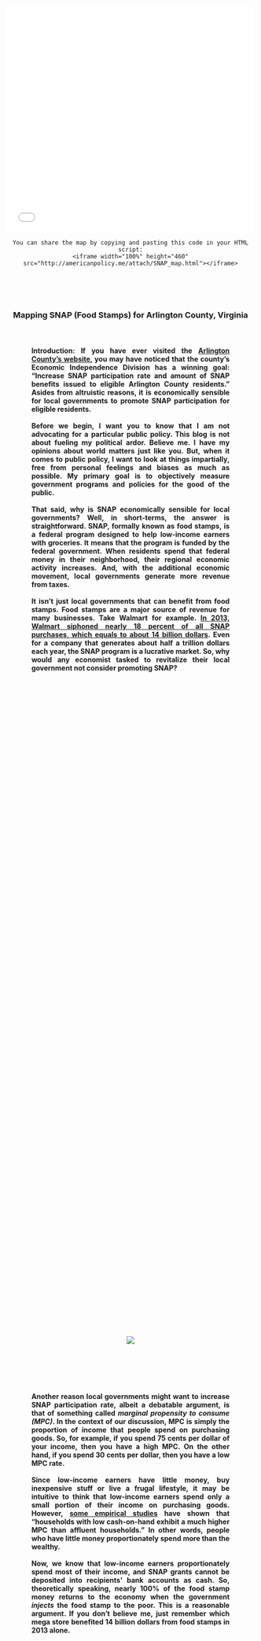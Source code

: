 <head>
<style>
.hr { 
    display: block;
    margin-top: 0.5em;
    margin-bottom: 0.5em;
    margin-left: auto;
    margin-right: auto;
    border-style: inset;
    border-width: 1px;
    width: 60%;
}
.abstract {
    -webkit-column-count: 1; /* Chrome, Safari, Opera */
    -moz-column-count: 1; /* Firefox */
    column-count: 1;
    -moz-column-width: 80%; /* Firefox */
    width: 80%;
    min-width: 300px;
    max-width: 500px;
    height: 50%
}
.newspaper1 {
    -webkit-column-count: 1; /* Chrome, Safari, Opera */
    -moz-column-count: 1; /* Firefox */
    column-count: 1;
    -moz-column-width: 80%; /* Firefox */
    width: 80%;
    min-width: 300px;
    max-width: 600px;
    height: 50%
}
.newspaper2 {
    -webkit-column-count: 2; /* Chrome, Safari, Opera */
    -moz-column-count: 2; /* Firefox */
    column-count: 2;
    -moz-column-width: 80%; /* Firefox */
    width: 80%;
    min-width: 300px;
    max-width: 600px;
    height: 50%
}
.code1 { 
    display: block;
    margin-left: auto;
    margin-right: auto;
    width: 80%;
    max-width: 600px;
}
.code2 {
    -webkit-column-count: 1; /* Chrome, Safari, Opera */
    -moz-column-count: 1; /* Firefox */
    column-count: 1;
    -moz-column-width: 80%; /* Firefox */
    width: 80%;
    min-width: 300px;
    max-width: 600px;
    height: 50%
}
<link rel="stylesheet" href="css/animate.css">
<script src="js/wow.min.js"> </script>
<script> new WOW().init(); </script>
</style>
<script type="text/javascript">
    window.heap=window.heap||[],heap.load=function(e,t){window.heap.appid=e,window.heap.config=t=t||{};var r=t.forceSSL||"https:"===document.location.protocol,a=document.createElement("script");a.type="text/javascript",a.async=!0,a.src=(r?"https:":"http:")+"//cdn.heapanalytics.com/js/heap-"+e+".js";var n=document.getElementsByTagName("script")[0];n.parentNode.insertBefore(a,n);for(var o=function(e){return function(){heap.push([e].concat(Array.prototype.slice.call(arguments,0)))}},p=["addEventProperties","addUserProperties","clearEventProperties","identify","removeEventProperty","setEventProperties","track","unsetEventProperty"],c=0;c<p.length;c++)heap[p[c]]=o(p[c])};
      heap.load("2042091030");
</script>
</head>

<iframe width="100%" height="460" src="attach/SNAP_map.html" frameBorder="0" scrolling="no"></iframe>
<center>
```
You can share the map by copying and pasting this code in your HTML script:
<iframe width="100%" height="460" src="http://americanpolicy.me/attach/SNAP_map.html"></iframe>
```
</center><br><br><br>

<center>
<h3> Mapping SNAP (Food Stamps) for Arlington County, Virginia<br><br>

<h4><div class="newspaper1">
<p style="text-align: justify;">
**Introduction**: If you have ever visited the [Arlington County's website](https://departments.arlingtonva.us/dhs/dhs-performance-measurement-program/), you may have noticed that the county's Economic Independence Division has a winning goal: "Increase SNAP participation rate and amount of SNAP benefits issued to eligible Arlington County residents." Asides from altruistic reasons, it is economically sensible for local governments to promote SNAP participation for eligible residents.   <br><br>  Before we begin, I want you to know that I am not advocating for a particular public policy. This blog is not about fueling my political ardor. Believe me. I have my opinions about world matters just like you. But, when it comes to public policy, I want to look at things impartially, free from personal feelings and biases as much as possible. My primary goal is to objectively measure government programs and policies for the good of the public.    <br><br>    That said, why is SNAP economically sensible for local governments? Well, in short-terms, the answer is straightforward. SNAP, formally known as food stamps, is a federal program designed to help low-income earners with groceries. It means that the program is funded by the federal government. When residents spend that federal money in their neighborhood, their regional economic activity increases. And, with the additional economic movement, local governments generate more revenue from taxes.  <br><br>    It isn't just local governments that can benefit from food stamps. Food stamps are a major source of revenue for many businesses. Take Walmart for example. [In 2013, Walmart siphoned nearly 18 percent of all SNAP purchases, which equals to about 14 billion dollars](https://www.wsj.com/articles/grocers-brace-for-reduction-in-food-stamps-1383168686?tesla=y). Even for a company that generates about half a trillion dollars each year, the SNAP program is a lucrative market. So, why would any economist tasked to revitalize their local government not consider promoting SNAP?</p></div>  <br><br><br>

<div style="abstract">
<div class="wow fadeIn animated">
![](attach/walmart1.png)</div></div><br><br><br>

<h4><div class="newspaper1">
<p style="text-align: justify;">
Another reason local governments might want to increase SNAP participation rate, albeit a debatable argument, is that of something called *marginal propensity to consume (MPC)*. In the context of our discussion, MPC is simply the proportion of income that people spend on purchasing goods. So, for example, if you spend 75 cents per dollar of your income, then you have a high MPC. On the other hand, if you spend 30 cents per dollar, then you have a low MPC rate.   <br><br>    Since low-income earners have little money, buy inexpensive stuff or live a frugal lifestyle, it may be intuitive to think that low-income earners spend only a small portion of their income on purchasing goods. However, [some empirical studies](http://web.stanford.edu/~pista/MPC.pdf) have shown that "households with low cash-on-hand exhibit a much higher MPC than affluent households." In other words, people who have little money proportionately spend more than the wealthy.   <br><br>    Now, we know that low-income earners proportionately spend most of their income, and SNAP grants cannot be deposited into recipients' bank accounts as cash. So, theoretically speaking, nearly 100% of the food stamp money returns to the economy when the government *injects* the food stamp to the poor. This is a reasonable argument. If you don't believe me, just remember which mega store benefited 14 billion dollars from food stamps in 2013 alone.</p></div><br><br><br>

<div style="abstract">
<div class="wow fadeIn animated">
![](attach/jappelli_pistaferri.png)<br>
<h5>Source credit: Jappelli and Pistaferri, 2014</div></div><br><br><br>

<h4><div class="newspaper1">
<p style="text-align: justify;">
Of course, many taxpayers voice against food stamps because it’s not *free money* per se. The issue often arises from the fact that taxpayers fund programs like SNAP and concerns about welfare fraud exacerbate the stigma associated with food stamps. Take a look at the chart below. It's a list of words Arlington residents use to describe "Food Stamps" on Twitter.</p></div><br><br><br>
</center>

<h4><div class="code1">
<p style="text-align: left;">
```r
# I'm using a program called R to collect, organize, and plot the chart below. Here is the script for the plot, but you still have to perform data mining on Twitter.

plot <- ggplot(data=tweet, aes(x=reorder(term, freq), y=freq)) +
  theme(axis.text.x = element_text(angle = 90, hjust = 1)) + 
  ggtitle("Words Arlington Residents use to describe Food Stamps") +
  labs(x="Word", y="Frequency") + geom_bar(stat="identity") + 
  scale_y_continuous(expand=c(0, 0)) + coord_flip() +
  theme(plot.title = element_text(family = "Times", size=14, hjust=0.3))

```
</p></div><center>
<div style="code1">
<div class="wow fadeIn animated">
![](attach/arlington_food_stamp_tweet.png)<br></div>
<h5><div class="newspaper1">
<p style="text-align: justify;">
Please note: I conducted the Tweeter public survey post-2016. But, our timespan of interest is 2014-2016. This means that any changes in the political atmosphere (i.e. The presidential election) can present a confounding condition.</p></div><br>

<h4><div class="newspaper1">
<p style="text-align: justify;">
As you can see, the public's sentiment of food stamps is saturated with words like illegal, fraud, fears, criminal, scam, millions, etc. Indeed, SNAP is an expensive program that costs the United States government billions of dollars every year. Just in 2015, we spent [$75 billion on SNAP](http://www.cbpp.org/research/policy-basics-introduction-to-the-supplemental-nutrition-assistance-program-snap). However, according to the Center on Budget and Policy Priorities, an "overwhelming majority of non-disabled, working-age households that start receiving SNAP do not stop working." In fact, a whopping 96% of households that held jobs before receiving SNAP benefits continued working after receiving SNAP the following year, which is a comparable figure to the [national labor turnover rate](https://www.bls.gov/news.release/pdf/jolts.pdf) that spans 1.2% to 7%</p></div><br><br><br>

<h4><div class="newspaper1">
<p style="text-align: justify;">
**Analysis**: A recent job interview I had with the Arlington County’s Department of Human Services inspired me to write this blog. The position’s role entailed analyzing public data in the Quality and Administration Division (Yup, would it not be an ideal job for me?). So, I studied their program management tool by analyzing the [SNAP performance plan report](https://arlingtonva.s3.dualstack.us-east-1.amazonaws.com/wp-content/uploads/sites/6/2017/01/EID-SNAP-FY-2016-PMP.pdf).</p></div><br><br><br>  
</center>

<h4><div class="code1">
<p style="text-align: left;">
```r
library(knitr)
snap.name <- c('Applications', 'Individual.Recipients', 'Household.Recipients')
SFY.2014 <- c(2918, 8371, 5037)
SFY.2015 <- c(2783, 7982, 4697)
SFY.2016 <- c(2642, 7530, 4455)
snap.cs.table <- data.frame(snap.name, SFY.2014, SFY.2015, SFY.2016)
snap.cs.table.t <- setNames(data.frame(t(snap.cs.table[,-1])), snap.cs.table[,1])
kable(snap.cs.table)
```
</p></div><center>
<h4><div class="code2">
<p style="text-align: left;">
\ | 2014    | 2015    | 2016
------- | ------- | ------- | ------- 
Applications          | 2,918   | 2,783   | 2,642
Individual Recipients | 8,371   | 7,982   | 7,530
Household Recipients  | 5,037   | 4,697   | 4,455
</p></div><br><br><br>


<h4><div class="newspaper1">
<p style="text-align: justify;">
Several parts struck out to me in the report. First, the number of applications and beneficiaries have been declining over the past three years. Since a person must submit SNAP application before becoming a recipient, I wanted to see if there was any relationship between the declining number of applications and individuals receiving SNAP benefits.</p></div><br><br><br>

</center>
<h4><div class="code1">
<p style="text-align: left;">
```r
cor.test(snap.cs.table.t$'Applications', 
         snap.cs.table.t$'Individual.Recipients')
plot(snap.cs.table.t$'Applications', 
     snap.cs.table.t$'Individual.Recipients', 
     xlim=c(2960, 2600), ylim=c(7500, 8400), pch = 20, 
     cex = 1, col = "black", 
     main = "Relationship between Applicants and Individuals", 
     ylab = "Number of Individual Recipients", 
     xlab = "Number of SNAP Applicants",     
     abline(lm(snap.cs.table.t$'Individual.Recipients' ~ snap.cs.table.t$'Applications'), col="red"))
```
<h5><p style="text-align: right;">
Data Source: Arlington County, 2017  &nbsp;&nbsp;&nbsp;&nbsp;&nbsp;&nbsp;&nbsp;&nbsp;&nbsp; </p></div><br><br><br>

<center>
<h4><div class="newspaper1">
<p style="text-align: justify;">
This is a perfect correlationship. It is always exciting to see textbook examples happening in the real world. Of course, a correlation does not imply causation. A drop in the number of applications may not lead to a decrease in the number of SNAP recipients. It is reasonable to estimate an increase in the number of SNAP recipients even when there is a decline in the number of applications. Nonetheless, a perfect correlationship is a fascinating phenomenon. I am going to keep this finding in mind.    <br><br>    Next, I will examine how Arlington County performs compared to the State of Virginia and the nation as a whole. We always have to create a *baseline* in which a measurement is compared to because, without a baseline, we cannot know whether a measured score is high or low. </p></div><br><br><br>

</center>
<h4><div class="code1">
<p style="text-align: left;">
```r
compare <- read.csv("~data/SNAP_progression_comparison.csv")

comp <- highchart()%>% hc_xAxis(categories = compare$Year) %>% 
  hc_add_series(name = "Arlington", data = compare$Arlington, 
                color = "dodgerblue") %>% 
  hc_add_series(name = "Virginia", data = compare$Virginia, 
                color = "yellowgreen") %>%
  hc_add_series(name = "Nation", data = compare$Nation, 
                color = "grey") 

comp <- comp %>% 
  hc_chart(type = "column", 
           options3d = list(enabled = TRUE, 
                            beta = 10, alpha = 15)) %>% 
  hc_title(text = "SNAP Participation Rate (Percent)") %>% 
  hc_exporting(enabled = TRUE)

comp
```
</p></div><center>
<iframe width="100%" height="550" src="attach/SNAP_progression_comparison.html" frameBorder="0"></iframe>
```
You can share the chart by copying and pasting this code in your HTML script:
<iframe width="100%" height="550" src="http://americanpolicy.me/attach/SNAP_progression_comparison.html"></iframe>
```
<h5><p style="text-align: center;">
Data Source: Census, 2017  &nbsp;&nbsp;&nbsp;&nbsp;&nbsp;&nbsp;&nbsp;&nbsp;&nbsp; </p><br><br><br>

<h4><div class="newspaper1">
<p style="text-align: justify;">
Cool, now we know that Arlington County's SNAP participation rate is significantly lower than the state or national average. We can also see that SNAP rates had increased across the board since the year 2007.    <br><br>    Why is 2007 noteworthy? In December 2007, United States suffered [the worst economic downturn since the Great Depression](http://www.cbpp.org/research/economy/chart-book-the-legacy-of-the-great-recession). The financial stress caused by [the recession forced millions of people to abandon their homes and businesses](http://www.nbcnews.com/id/36231884/ns/business- eye_on_the_economy/t/study-million-households-lost-recession/#.WO0oGlLlSAw), displacing countless families across the nation out into the streets. It was a heartfelt shock that touched many, and some of us still see the world through the broken window that was shattered during the housing market collapse. So yeah, I think the Great Recession had a lot to do with the increase in the food stamp participation.    <br><br>    In addition, we found a discrepancy in the Arlington County's Performance Plan report and the Census data. Take a look at the Arlington's data illustrating the SNAP trend of 2014-16 years, then compare that with the trend observed in the above chart. You will notice that according to Arlington County, the *number* of SNAP recipients have declined over the years. However, in the Census data, the *rate* of SNAP participation had increased. Unfortunately, 2016 census data is not available at this time (May 2017). </p></div><br><br><br>

<h3> Arlington vs. Census <br>
<h4><div class="code2">
<p style="text-align: left;">
\ | 2014    | 2015    | 2016
------- | ------- | ------- | ------- 
Recipients by Number (Arlington method) | 5,037   | 4,697   | 4,455
Recipients by Percent (Census method) | 3.6%   | 4.3%   | N.A.
</p></div><br><br><br>

<h4><div class="newspaper1">
<p style="text-align: justify;">
As you can see, when we juxtapose the two reports together in the form of *number vs. percent*, we learn that the declining trend observed in the number of recipients is not quite right. In actuality, the opposite is correct — the rate of SNAP participation increased.   <br><br>    It may seem like I am nit-picking something trivial for no special reason, but this observation is worth pointing it out. If you take a look at the [Arlington County's SNAP Performance Report](https://arlingtonva.s3.dualstack.us-east-1.amazonaws.com/wp-content/uploads/sites/6/2017/01/EID-SNAP-FY-2016-PMP.pdf), the program purpose says "Increase SNAP participation **rate** and amount of SNAP benefits issued to eligible Arlington County residents." Well, I can see how the *amount* of SNAP benefits have decreased in the form of dollar quantity, but the SNAP benefit rate did not fall.   <br><br>  However, it is too early to make any conclusion just yet. So, enough with my hysteria. I am now interested in knowing why the SNAP participation rate in Arlington County is significantly lower than the rest of the country. Let's take a look at the economic changes of Arlington County. </p></div><br><br><br>

<iframe width="100%" height="450" src="attach/Poverty_map_timeline.html" frameBorder="0"></iframe>
```
You can share the map by copying and pasting this code in your HTML script:
<iframe width="100%" height="450" src="http://americanpolicy.me/attach/Poverty_map_timeline.html"></iframe>
```
<h5><p style="text-align: center;">
Data Source: Census, 2017  &nbsp;&nbsp;&nbsp;&nbsp;&nbsp;&nbsp;&nbsp;&nbsp;&nbsp; </p><br><br><br>

<h4><div class="newspaper1">
<p style="text-align: justify;">
Had there been an option, I would have created an animated map showing changes of economic condition in the Arlington County. Unlucky for nerds like me, the Census data only goes so far back to 2009, and even 2009 was not a complete set. I could have performed something like multiple imputations to substitute the missing values, but that’s not necessary because it is pretty obvious that poverty population has increased over the span of five years.    <br><br>    Although choropleth maps can transform abstract thoughts into a concrete knowledge, it is not enough to grasp a firm understanding of overall trends. Therefore, I will take a look at line plots.</p></div><br><br><br>

</center>
<h4><div class="code1">
<p style="text-align: left;">
```r
line.plot.arlington <- highchart() %>% 
  hc_title(text = "Interactive Tool: SNAP and Poverty") %>% 
  hc_subtitle(text = "Click on the legend icons to customize the comparison selection") %>% hc_xAxis(categories = compare$Year) %>% 
  hc_add_series(name = "SNAP Arlington", 
                data = compare$Arlington, 
                color = "dodgerblue", type = "column") %>% 
  hc_add_series(name = "SNAP Virginia", 
                data = compare$Virginia, 
                color = "yellowgreen", type = "column") %>% 
  hc_add_series(name = "SNAP U.S.", 
                data = compare$Nation, 
                color = "grey", type = "column") %>% 
  hc_add_series(name = "Poverty Arlington", 
                data = compare$p.arlington, 
                color = "dodgerblue") %>% 
  hc_add_series(name = "Poverty Virginia", 
                data = compare$p.virginia, 
                color = "yellowgreen") %>% 
  hc_add_series(name = "Poverty U.S.", 
                data = compare$p.nation, 
                color = "grey") %>% 
  hc_xAxis(title = list(text = "Year"), opposite = FALSE, 
           plotLines = list(list(
             label = list(text = "The Great Recession"), 
             color = "#FF0000", width = 3, value = 2.5))) %>% 
  hc_yAxis(title = list(
    text = "Participation Rate (Percent)")) %>% 
  hc_exporting(enabled = TRUE)
line.plot.arlington
```
</p></div><center>
<iframe width="100%" height="450" src="attach/snap_vs_poverty.html" frameBorder="0"></iframe>
```
You can share the chart by copying and pasting this code in your HTML script:
<iframe width="100%" height="450" src="http://americanpolicy.me/attach/snap_vs_poverty.html"></iframe>
```
<h5><div class="newspaper1">
<p style="text-align: center;">
Data Source: Census, 2017  &nbsp;&nbsp;&nbsp;&nbsp;&nbsp;&nbsp;&nbsp;&nbsp;&nbsp; 
</p></div><br><br><br>

<h4><div class="newspaper1">
<p style="text-align: justify;">
The line plots represent the poverty rate, and barplots illustrate the SNAP participation rate. The blues, greens, and grays represent Arlington County, State of Virginia, and the United States, respectively. Notice that the differences between Arlington poverty and Arlington SNAP participation are wider than those observed in Virginia and the country. The year 2015 was an exception because the Arlington County's poverty level dramatically declined during that year.    <br><br>    For the administrators at the Economic Independence Division, this is good news. Economically speaking, Arlington County is performing better than the rest of the country. Additionally, after analyzing the poverty and SNAP data using a plot graph, the program purpose found in the [SNAP Performance Report](https://arlingtonva.s3.dualstack.us-east-1.amazonaws.com/wp-content/uploads/sites/6/2017/01/EID-SNAP-FY-2016-PMP.pdf) coherently and accurately aligns itself to the need of increasing SNAP participation rate.   <br><br>  Finally, let's get to the interactive map shown as the header of this blog post.</p></div><br><br><br>

<iframe width="100%" height="460" src="attach/SNAP_map.html" frameBorder="0" scrolling="no"></iframe><br><br><br>

<h4><div class="newspaper1">
<p style="text-align: justify;">
"Less is more," my art teacher used to say. I want to explore demographic data of those counties surrounding the Arlington region, but this blog post is becoming lengthier than anticipated. So, I will cut it short.    <br><br>    The purpose of the choropleth map you see above is to identify the geospatial location of those households that may be eligible for SNAP benefits. The solution was quite simple (not really). The first step is to identify the eligibility criteria of SNAP benefits. According to the United States Department of Agriculture, Food and Nutrition Service, “to get SNAP benefits, households must meet certain tests, including:” Resources, Income, Deductions, Employment Requirements, Special Rules for Elderly or Disabled, and Immigration Status.    <br><br>    Well, we have identified the income distribution in our maps, but combining the remaining criteria to our data is quite difficult. As abundant and plentiful Census data may be, there is not an option where I can combine multiple characteristics into a single parameter because Census publishes datasets categorically.     <br><br>     I am not at all suggesting that data customization tools do not exist. I am simply saying that my analysis is contingent upon how Census categorized their data. Also, even if the Census Bureau has all the information we need, certain laws may forbid the government from releasing too much information to the public. The bottom line is, there is no option in Census that allows us to define individuals by the unique characteristics we need, as demographics are shown by categories.    <br><br>    So, what are we to do? We must use some form of metrics! Here is what I came up with:</p></div><br><br><br>

<h5>$$Premise~~1:~~Poverty~~Rate~~by~~Household = \frac{Poverty~~Households}{Total~~Population} * 100$$
<h5>$$Premise~~2:~~SNAP~~Participation~~Rate~~by~~Household = \frac{SNAP~~Households}{Total~~Population} * 100$$ <br><br>
<h5>$$Therefore,$$ <br><br>
<h5>$$\left( \frac{Poverty~~Households}{Total~~Population} - \frac{SNAP~~Households}{Total~~Population} \right) * 100  =$$
<h5>$$Percent~~of~~Households~~living~~in~~Poverty~~but~~not~~receiving~~SNAP~~benefits$$<br><br><br>

<h4><div class="newspaper1">
<p style="text-align: justify;">
OH MY GOD! MATH!!! Hold on, hold on. This is literally elementary school stuff. Remember a few years back when you were like 10 years old, Ms. Dawson said if denominators of two fractions are the same number, then you can add or subtract those two fractions? Well, this is exactly what Ms. Dawson was talking about. Since the total population is the same for both Poverty and SNAP households, we can subtract Poverty households by SNAP households to obtain the number of households living in poverty but are not receiving SNAP benefits. This is mathematically valid with few assumptions. The only added elements are the qualitative assessments. So, let's walk through some assumptions real quick.  <br><br>    **Assumptions of Income**: Although there are some elements in the SNAP criteria that we cannot evaluate, we should still try. However, it requires making some assumptions. We know from the [USDA guidelines](https://www.fns.usda.gov/sites/default/files/snap/FY16-Income-Eligibility-Standards.pdf) that the income eligibility standard for receiving SNAP benefits is having a gross monthly average earnings of 130% below the poverty level. And, according to the Supplemental Nutrition Assistance Program [report](https://www.fns.usda.gov/sites/default/files/ops/Characteristics2015.pdf) published by the USDA, at least 94.4% of SNAP households live below the 130% poverty threshold. In the equation above, we are assuming that every SNAP beneficiary is living below the 130% poverty level.
</p></div>
<h5><div class="newspaper1">
<p style="text-align: justify;">
*Note: Since "gross income means a household's total before any deductions have been made," a person with an income greater than the 130% poverty level may receive SNAP benefits if deductions are applied, which includes medical expenses for the elderly or disabled, child support, etc.*
</p></div>
<h4><div class="newspaper1">
<p style="text-align: justify;">
**Assumptions of Employment**: In addition to meeting the income eligibility, "many SNAP participants age 16 to 59 are subject to the program’s general work requirements." Nevertheless, we have already discussed that 96% of households that held jobs before receiving SNAP benefits continued working after receiving SNAP the following year. Thus, because some people living in poverty without a job can receive SNAP benefits, we are treating the unemployed 4% of households as the working population.
</p></div>
<h5><div class="newspaper1">
<p style="text-align: justify;">
*Note: Although individuals between the ages of 16 and 59 are subject to working requirements, some people may fall under the exemption category. To name a few, some exemptions include: "Individuals determined to be mentally or physically unfit for employment, individuals receiving unemployment compensation," etc.*
</p></div>
<h4><div class="newspaper1">
<p style="text-align: justify;">
Do you think my assumptions are reasonable given the limitations? In my opinion, identifying potential SNAP recipients through subtracting the poverty population by SNAP population is fair. If a particular geological location with 100 residents has 30% poverty rate, and if no one is receiving SNAP benefits in that region, then it means that 30 people are living below the poverty level without food stamps. If Arlington County officials wanted to send out pamphlets as a method of outreaching effort, then it would make a lot of sense to focus on poverty stricken areas where SNAP recipients do not exist. It would not be strategic to send pamphlets in areas where the poverty rate is zero or those regions where the incidence of SNAP and poverty are balanced.
</p></div>
















